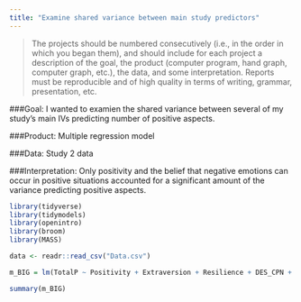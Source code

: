 ```yaml
---
title: "Examine shared variance between main study predictors" 
---
```


> The projects should be numbered consecutively (i.e., in the order in which you began them), and should include for each project a description of the goal, the product (computer program, hand graph, computer graph, etc.), the data, and some interpretation. Reports must be reproducible and of high quality in terms of writing, grammar, presentation, etc.

###Goal: I wanted to examien the shared variance between several of my study's main IVs predicting number of positive aspects.

###Product: Multiple regression model

###Data: Study 2 data

###Interpretation: Only positivity and the belief that negative emotions can occur in positive situations accounted for a significant amount of the variance predicting positive aspects.

```r
library(tidyverse)
library(tidymodels)
library(openintro)
library(broom)
library(MASS)

```


```r
data <- readr::read_csv("Data.csv")
```

```r
m_BIG = lm(TotalP ~ Positivity + Extraversion + Resilience + DES_CPN + DES_NPS + DES_PNS, data=data)

summary(m_BIG)

```

